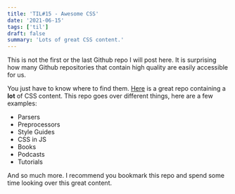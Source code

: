 ```yaml
---
title: 'TIL#15 - Awesome CSS'
date: '2021-06-15'
tags: ['til']
draft: false
summary: 'Lots of great CSS content.'
---
```


This is not the first or the last Github repo I will post here.
It is surprising how many Github repositories that contain high quality are easily accessible for us.

You just have to know where to find them.
[Here](https://github.com/awesome-css-group/awesome-css) is a great repo containing a **lot** of CSS content.
This repo goes over different things, here are a few examples:

- Parsers
- Preprocessors
- Style Guides
- CSS in JS
- Books
- Podcasts
- Tutorials

And so much more.
I recommend you bookmark this repo and spend some time looking over this great content.
